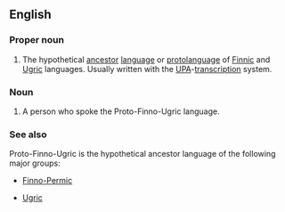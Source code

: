 ==English==
{{wikipedia}}

===Proper noun===
{{en-proper noun|head=[[proto-|Proto]]-[[Finno-Ugric]]}}

# {{context|linguistics|uncountable|lang=en}} The hypothetical [[ancestor]] [[language]] or [[protolanguage]] of [[Finnic]] and [[Ugric]] languages. Usually written with the [[UPA]]-[[transcription]] system.

===Noun===
{{en-noun|head=[[proto-|Proto]]-[[Finno-Ugric]]|~}}

# {{context|anthropology|countable|lang=en}} A person who spoke the Proto-Finno-Ugric language.

===See also===
Proto-Finno-Ugric is the hypothetical ancestor language of the following major groups:
{{top2}}
* [[Finno-Permic]]
{{mid2}}
* [[Ugric]]
{{bottom}}